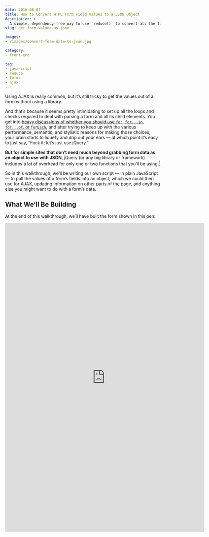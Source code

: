 ```yaml
---
date: 2016-08-07
title: How to Convert HTML Form Field Values to a JSON Object
description: >
  A simple, dependency-free way to use `reduce()` to convert all the fields in a form to a JSON object for AJAX (or whatever).
slug: get-form-values-as-json

images:
- /images/convert-form-data-to-json.jpg

category:
- front-end

tag:
- javascript
- reduce
- forms
- ajax
---
```



Using AJAX is really common, but it’s still tricky to get the values out of a form without using a library.

And that’s because it seems pretty intimidating to set up all the loops and checks required to deal with parsing a form and all its child elements. You get into [heavy discussions of whether you should use `for`, `for...in`, `for...of`, or `forEach`](http://stackoverflow.com/a/9329476/463471), and after trying to keep up with the various performance, semantic, and stylistic reasons for making those choices, your brain starts to liquefy and drip out your ears — at which point it’s easy to just say, "Fuck it; let’s just use jQuery."

**But for simple sites that don’t need much beyond grabbing form data as an object to use with JSON**, jQuery (or any big library or framework) includes a lot of overhead for only one or two functions that you’ll be using.[^homework]

[^homework]:
    And even if it’s not something we’d ever use in production, writing our own utility scripts is a fantastic way to increase our understanding of how things work. If we rely too much on a tool’s "magic" to make our apps work, it becomes _really_ hard to debug them when we find a problem that falls outside of the tool’s scope.

So in this walkthrough, we’ll be writing our own script — in plain JavaScript  — to pull the values of a form’s fields into an object, which we could then use for AJAX, updating information on other parts of the page, and anything else you might want to do with a form’s data.

## What We’ll Be Building

At the end of this walkthrough, we’ll have built the form shown in this pen:

<Iframe
  src="https://codepen.io/jlengstorf/embed/YWJLwz/?height=990&theme-id=dark&default-tab=result&embed-version=2"
  width="646"
  height="1000"
  frameBorder="0"
  title="Finished code on Codepen."
/>

If you fill the form and hit the “Send It!” button, the form data will be output as JSON in the “Form Data” section below.

<Aside>

  **NOTE:** To show that `hidden` inputs will be included, an input called `secret` has been included in this form. Its value is a random GUID.

</Aside>

## Before We Get Started: Goals and Plans

To save ourselves a lot of headache and heartache, we’re going to [start our project with an clear plan](https://lengstorf.com/effective-project-planning/). This’ll keep our goals clear, and helps define the structure and purpose of the code before we ever write a line.

### Start with a goal: what should we end up with?

Before we write any JavaScript, let’s start by deciding how we want the output to look.

If I’ve filled out the form above completely, we’d want the resulting object to look like this:

```json
{
  "salutation": "Mr.",
  "name": "Jason Lengstorf",
  "email": "jason@lengstorf.com",
  "subject": "I have a general question.",
  "message": "Is this thing on?",
  "snacks": [
    "pizza"
  ],
  "secret": "1b3a9374-1a8e-434e-90ab-21aa7b9b80e7"
}
```

Each field’s `name` attribute is used as the object’s key, and the field’s `value` is set as the object’s value.

This is ideal, because it means that we can do something like this:

```javascript
// Find our form in the DOM using its class name.
const form = document.getElementByClassName('.contact-form')[0];

// Get the form data with our (yet to be defined) function.
const data = getFormDataAsJSON(form);

// Do something with the email address.
doSomething(data.email);
```

This is straightforward, easy to read as a human, and also easy to send to APIs that accept `application/json` data in requests (which is most of them these days).

So let’s shoot for that.

### Make a plan: how can we convert form fields to JSON?

When we’re finished, our JavaScript should accomplish the following goals:

1. Capture the form’s `submit` event and prevent the default submission.
2. Convert the form’s child elements to JSON.
3. Check to make sure only form field elements are added to the object.
4. Add a safeguard to only store checkable fields if the `checked` attribute is set.
5. Handle inputs that allow multiple values, like checkboxes.

**Ready to flex that sexy-ass brain?** Create a fork of the [markup-and-styles-only pen](http://codepen.io/jlengstorf/pen/GqYZra), and let’s jump in and start writing some JavaScript.

## Getting Started: Create a Form for Testing

To avoid the hassle of setting up front-end tooling (we’re using Babel to transpile the newer features of JavaScript, such as [fat-arrow functions](https://github.com/getify/You-Dont-Know-JS/blob/master/scope%20%26%20closures/apC.md#appendix-c-lexical-this)), we’re going to work through this project on Codepen.

To start, create a fork of [this pen](http://codepen.io/jlengstorf/pen/GqYZra/), which contains form markup with common inputs, and some styles to make it display nicely.

<Iframe width="646" height="1000"
  frameBorder="0"
  title="Starting code on Codepen."
  src="https://codepen.io/jlengstorf/embed/GqYZra/?height=990&theme-id=dark&default-tab=result&embed-version=2"
/>

<Aside>

  **NOTE:** The markup is written in Jade (which was recently renamed to [Pug](https://github.com/pugjs/pug)) because I find it faster and easier to read. If you prefer to look at plain HTML, you can hit the "view compiled" button at the bottom right of the Jade pane in the pen above.

</Aside>

<Aside>

  **NOTE:** The styles for the form use [BEM-style naming conventions](http://getbem.com/naming/), and I’m using [PostCSS](http://postcss.org/) to make it easy to group my styles together without _actually_ creating nested CSS. For me, this is _far_ easier to read than other ways of writing CSS, but if you prefer regular CSS, click the "view compiled" button at the bottom-right of the PostCSS pane in the pen above.

</Aside>

## Step 1: Add a Listener to the `submit` Event for the Form

Before we do anything else, we need to listen for the `submit` event on our form, and prevent it from doing its usual thing.

To do this, let’s create a function called `handleSubmit()`, then use `getElementsByClassName()` to find our form, and attach the function to the form’s `submit` event.

### Create a `handleSubmit()` function.

At the moment, this function isn’t going to do much. To start, we’ll prevent the default `submit` action, create a variable called `data` to store the output (which we’ll be building in a moment), then find our output container and print out the `data` variable as JSON.

In order to prevent the default action, this function needs to accept one argument: the `event` that’s created when the user clicks the submit button on the form. We can stop the form from submitting the usual way (which triggers the browser to go somewhere else) using [`event.preventDefault()`](https://developer.mozilla.org/en-US/docs/Web/API/Event/preventDefault).

```javascript
/**
 * A handler function to prevent default submission and run our custom script.
 * @param  {Event} event  the submit event triggered by the user
 * @return {void}
 */
const handleFormSubmit = event => {

  // Stop the form from submitting since we’re handling that with AJAX.
  event.preventDefault();

  // TODO: Call our function to get the form data.
  const data = {};

  // Demo only: print the form data onscreen as a formatted JSON object.
  const dataContainer = document.getElementsByClassName('results__display')[0];

  // Use `JSON.stringify()` to make the output valid, human-readable JSON.
  dataContainer.textContent = JSON.stringify(data, null, "  ");

  // ...this is where we’d actually do something with the form data...
};
```

<Aside>

  **NOTE:** The `data` variable is not JSON _yet_. This is kind of confusing at first, but it’s a matter of nuance. Typically, a function that converts "to JSON" is _actually_ converting to an [object literal](https://developer.mozilla.org/en-US/docs/Web/JavaScript/Guide/Grammar_and_types#Object_literals). This allows us to access the data using JavaScript. In order to convert that data to a valid JSON string, we need to use [`JSON.stringify()`](https://developer.mozilla.org/en-US/docs/Web/JavaScript/Reference/Global_Objects/JSON/stringify).

</Aside>

### Attach an event listener to the form.

With the event handler created, we need to add a listener to the form so we can actually handle the event.

To do this, we use [`getElementsByClassName()`](https://developer.mozilla.org/en-US/docs/Web/API/Document/getElementsByClassName) to target the form, then store the first item in the resulting collection as `form`.

Next, using [`addEventListener()`](https://developer.mozilla.org/en-US/docs/Web/API/EventTarget/addEventListener), we hook `handleSubmit()` to the `submit` event, which will allow it to run whenever the user clicks to submit the form.

```javascript
const handleFormSubmit = event => {/* omitted for brevity */};

/*
 * This is where things actually get started. We find the form element using
 * its class name, then attach the `handleFormSubmit()` function to the
 * `submit` event.
 */
const form = document.getElementsByClassName('contact-form')[0];
form.addEventListener('submit', handleFormSubmit);
```

At this point we can test that things are working properly by clicking the "Send It!" button on the form. We should see `{}` in the "Form Data" output box.

## Step 2: Extract the Values of Form Fields As JSON

Next up, we need to actually grab values from the form fields.

To do this, we’ll use something that — at first — might look scary as shit: [`reduce()`](https://developer.mozilla.org/en-US/docs/Web/JavaScript/Reference/Global_Objects/Array/Reduce) combined with [`call()`](https://developer.mozilla.org/en-US/docs/Web/JavaScript/Reference/Global_Objects/Function/call).

We’ll dive into the dirty details of what `reduce()` is actually doing in the next section, but for now let’s focus on how we’re actually using it.

```javascript
/**
 * Retrieves input data from a form and returns it as a JSON object.
 * @param  {HTMLFormControlsCollection} elements  the form elements
 * @return {Object}                               form data as an object literal
 */
const formToJSON = elements => [].reduce.call(elements, (data, element) => {

  data[element.name] = element.value;
  return data;

}, {});

const handleFormSubmit = event => {

  // Stop the form from submitting since we’re handling that with AJAX.
  event.preventDefault();

  // Call our function to get the form data.
  const data = formToJSON(form.elements);

  // Demo only: print the form data onscreen as a formatted JSON object.
  const dataContainer = document.getElementsByClassName('results__display')[0];

  // Use `JSON.stringify()` to make the output valid, human-readable JSON.
  dataContainer.textContent = JSON.stringify(data, null, "  ");

  // ...this is where we’d actually do something with the form data...
};

const form = document.getElementsByClassName('contact-form')[0];
form.addEventListener('submit', handleFormSubmit);
```

I know. _I know._ It looks hairy. But let’s dig in and see what this is doing.

First, let’s break this into its component parts:

1. We have a function called `formToJSON()`, which accepts one argument: `form`
2. Inside that function, we return the value of `[].reduce.call()`, which accepts three arguments: a form, a function, and an empty object literal (`{}`)
3. The function argument accepts the arguments `data` and `child`, and adds a new property with the key of `child.name` and the value `child.value`, finally returning the `data` object

**After we’ve added that code to our pen, we need to call the function from `handleSubmit()`.** Find `const data = {};` inside the function and replace it with `const data = formToJSON(form.elements);`.

Now we can run it by clicking the "Send It!" button will now output this:

```json
{
  "salutation": "Ms.",
  "name": "",
  "email": "",
  "subject": "I have a problem.",
  "message": "",
  "snacks": "cake",
  "secret": "1b3a9374-1a8e-434e-90ab-21aa7b9b80e7",
  "": ""
}
```

There are some issues here — for example, neither "Ms." nor "Cake" was actually selected on the form, and there’s an empty entry at the bottom (which is our button) — but this isn’t too bad for a first step.

So how did that just happen? Let’s go step by step to figure it out.

<Aside>

  **NOTE:** Using [`form.elements`](https://developer.mozilla.org/en-US/docs/Web/API/HTMLFormElement/elements), we get pretty decent access to the form. For example, we can get the email using `form.elements.email.value`. However, if we need to convert this to JSON for use with AJAX, it’s a disaster due to its inclusion of numerical indexes, IDs, and names. You can see this for yourself by adding `console.log( JSON.stringify(form.elements) );` to `handleSubmit()`. That’s why we’re building our own function instead of just using this built-in access.

</Aside>

### Step 2.1 — Understand how `reduce()` works.

The simplest explanation for `reduce()` is this:

> The `reduce()` method uses a function to convert an array into a single value.

This method is part of the `Array` prototype, so it can be applied to any array value.

It takes two arguments:

1. A reducer function, which is required.
2. An initial value, which is optional (defaults to `0`).

The reducer function is applied to each element of the array. This function accepts four arguments:

1. The value returned by the reducer function when it ran on the previous element (or the initial value, if this is the first element).
2. The current array element.
3. The current array index.
4. The whole array, in case the reducer needs a reference to it.

For our reducer, we only need the first two arguments.

#### A really simple example of reducing an array.

Let’s say we have an array of numbers, which represent sales for the day:

```javascript
const sales = [100.12, 19.49, 10, 42.18, 99.62];
```

We need to determine total sales for the day, so we set up this simple function to add up sales:

```javascript
function getTotalSales(previousTotal, currentSaleAmount) {
    return previousTotal + currentSaleAmount;
}
```

Then we use `reduce()` to apply the function to the array of sales:

```javascript
const sales = [100.12, 19.49, 10, 42.18, 99.62];

function getTotalSales(previousTotal, currentSaleAmount) {
    return previousTotal + currentSaleAmount;
}

sales.reduce(getTotalSales);
// result: 271.41
```

<Aside>

  **TIP:** You can run these examples in your browser’s console to see the results for yourself.

</Aside>

Now, if we want to condense this code a little, we can actually write the whole thing like this:

```javascript
const sales = [100.12, 19.49, 10, 42.18, 99.62];
sales.reduce((prev, curr) => prev + curr);
// result: 271.41
```

When this is called, `reduce()` starts with `0` as the value of `prev`, and takes the first element of the array, `100.12`, as the value of `curr`. It adds those together and returns them.

Now `reduce()` moves to the second element in the array, `19.49`, and this time the value of `prev` is the value returned last time: `100.12`.

This process is repeated until all of the elements have been added together, and we end up with our total sales for the day: `271.41`.

### Step 2.2 — Deconstruct the function.

As it stands, `formToJSON()` is actually made of three parts:

1. A _reducer function_ to combine our form elements into a single object.
2. An initial value of `{}` to hold our form data.
3. A call to `reduce()` using `call()`, which allows us to force `reduce()` to work with `elements`, even though it’s _technically_ not an array.

<Aside>

  **NOTE:** The form elements are actually what’s called an [`HTMLFormControlsCollection`](https://developer.mozilla.org/en-US/docs/Web/API/HTMLFormControlsCollection), which is "array-like", meaning it’s basically an array, but it’s missing some of the array methods, and has some of its own special properties and methods.

</Aside>

### Step 2.3 — Write the reducer function.

First up, we need to have our reducer function. In the simple example of reducing an array, we used single values, which won’t work in this case. Instead, we want to add each field to an object with a format like this:

```javascript
{
    field_name: "field_value",
}
```

So our reducer function works like this:

```javascript
// This is the function that is called on each element of the array.
const reducerFunction = (data, element) => {

  // Add the current field to the object.
  data[element.name] = element.value;

  // For the demo only: show each step in the reducer’s progress.
  console.log(JSON.stringify(data));

  return data;
};
```

The `data` object is the previous value of the reducer, and `element` is the current form element in the array. We then add a new property to the object using the element’s `name` property — this is the input’s `name` attribute in the HTML — and store its `value` there.

When we return `data`, we make the updated object available to the next call of the funciton, which allows us to add each field to the object, one by one.

### Step 2.4 — Call the reducer.

To make it a little more obvious what’s happening in the `formToJSON()` function, here’s what it looks like if we break it up into more verbose code:

```javascript
const formToJSON_deconstructed = elements => {

  // This is the function that is called on each element of the array.
  const reducerFunction = (data, element) => {

    // Add the current field to the object.
    data[element.name] = element.value;

    // For the demo only: show each step in the reducer’s progress.
    console.log(JSON.stringify(data));

    return data;
  };

  // This is used as the initial value of `data` in `reducerFunction()`.
  const reducerInitialValue = {};

  // To help visualize what happens, log the inital value.
  console.log('Initial `data` value:', JSON.stringify(reducerInitialValue));

  // Now we reduce by `call`-ing `Array.prototype.reduce()` on `elements`.
  const formData = [].reduce.call(elements, reducerFunction, reducerInitialValue);

  // The result is then returned for use elsewhere.
  return formData;
};
```

In the above example, we do exactly the same thing as in `formToJSON()`, but we’ve broken it down into its component parts.

We can see the output if we update `handleSubmit()` and change the call to `formToJSON(form.elements)` to `formToJSON_deconstructed(form.elements)`. Check the console to see this output:

```text
Initial `data` value: {}
{"salutation":"Mr."}
{"salutation":"Mrs."}
{"salutation":"Ms."}
{"salutation":"Ms.","name":""}
{"salutation":"Ms.","name":"","email":""}
{"salutation":"Ms.","name":"","email":"","subject":"I have a problem."}
{"salutation":"Ms.","name":"","email":"","subject":"I have a problem.","message":""}
{"salutation":"Ms.","name":"","email":"","subject":"I have a problem.","message":"","snacks":"pizza"}
{"salutation":"Ms.","name":"","email":"","subject":"I have a problem.","message":"","snacks":"cake"}
{"salutation":"Ms.","name":"","email":"","subject":"I have a problem.","message":"","snacks":"cake","secret":"1b3a9374-1a8e-434e-90ab-21aa7b9b80e7"}
{"salutation":"Ms.","name":"","email":"","subject":"I have a problem.","message":"","snacks":"cake","secret":"1b3a9374-1a8e-434e-90ab-21aa7b9b80e7","":""}
```

We can see here that the reducer is called for every form element, and the object grows with each subsequent call until we’ve got an entry for every `name` value in the form.

**Change `handleSubmit()` back to using `formToJSON(form.elements)`**, and let’s move on to cleaning up this output to only include fields it _should_ include.

## Step 3: Add a Check to Make Sure Only the Fields We Want Are Collected

The first problem we can see in the output is that fields with both empty `name` and empty `value` attributes have been added to the array. This isn’t what we want in this case, so we need to add a quick check to verify that fields have both a `name` and a `value` before we add them.

### Step 3.1 — Create a function to check for valid elements.

First, let’s add a new function to our pen called `isValidElement()`. This function will accept one argument — the `element` — and return either `true` or `false`.

To return `true`, the element must have:

1. A non-empty `name` property.
2. A non-empty `value` property.

Implement this check like so:

```javascript
/**
 * Checks that an element has a non-empty `name` and `value` property.
 * @param  {Element} element  the element to check
 * @return {Bool}             true if the element is an input, false if not
 */
const isValidElement = element => {
  return element.name && element.value;
};
```

Pretty simple, right?

This gives us a flag that lets us avoid unused elements (like the button) and unfilled fields (such as an empty Email field) from being added to the form data object.

### Step 3.2 — Add the check to `formToJSON()`.

Next, we need to add an `if` check for whether or not our `element` is valid in `formToJSON()`. Since we don’t want to add anything if the element is _not_ valid, we can simply do the following:

```javascript
const formToJSON = elements => [].reduce.call(elements, (data, element) => {

  // Make sure the element has the required properties.
  if (isValidElement(element)) {
    data[element.name] = element.value;
  }

  return data;
}, {});
```

Now when we submit our form, the output is much cleaner:

```json
{
  "salutation": "Ms.",
  "subject": "I have a problem.",
  "snacks": "cake",
  "secret": "1b3a9374-1a8e-434e-90ab-21aa7b9b80e7"
}
```

However, we’re still not there yet. In the next step, we’ll deal with checkable elements like radio inputs and checkboxes.

## Step 4: Only Store Checkable Fields If a Field Is In `checked` State

Now we need another check to identify whether or not an element should be added to the array. For instance, right now the `salutation` field is being stored with the value `Ms.`, even though that value _is not selected_ in the form.

Obviously, this is bad news. So let’s fix it.

### Step 4.1 — Create a function to check for checkable elements.

First, let’s add a new function to check whether or not an element’s value should be considered valid for inclusion in the object.

Our criteria for determining a "valid" element are:

1. The element is _not_ a checkbox or radio input.
2. If the element _is_ a checkbox or radio input, it has the `checked` attribute.

Add the following to create this check:

```javascript
/**
 * Checks if an element’s value can be saved (e.g. not an unselected checkbox).
 * @param  {Element} element  the element to check
 * @return {Boolean}          true if the value should be added, false if not
 */
const isValidValue = element => {
  return (!['checkbox', 'radio'].includes(element.type) || element.checked);
};
```

<Aside>

  **NOTE:** The [`includes()`](https://developer.mozilla.org/en-US/docs/Web/JavaScript/Reference/Global_Objects/Array/includes) method is an easy way to see if a value is present in an array. I prefer this to multiple `if` checks, switch statements, or other ways of matching a value against an array.

</Aside>

### Step 4.2 — Add the check to `formToJSON()`.

Now we can add this check to `formToJSON()`, which is as simple as adding a second condition to our existing `if` check:

```javascript
const formToJSON = elements => [].reduce.call(elements, (data, element) => {

  // Make sure the element has the required properties and should be added.
  if (isValidElement(element) && isValidValue(element)) {
    data[element.name] = element.value;
  }

  return data;
}, {});
```

Now we can run our code and see that the output is much cleaner:

```json
{
  "subject": "I have a problem.",
  "secret": "1b3a9374-1a8e-434e-90ab-21aa7b9b80e7"
}
```

This is much better — now we only get elements that actually have a value set.

## Step 5: If a Field Allows Multiple Values, Store Them In an Array

But we’re not quite done yet, because the form is still fucking up the `snacks` field — which is _clearly_ the most important field.

Try selecting both "Pizza" and "Cake" to see the problem:

```json
{
  "subject": "I have a problem.",
  "snacks": "cake",
  "secret": "1b3a9374-1a8e-434e-90ab-21aa7b9b80e7"
}
```

Nope. This is a disaster. We need both pizza AND cake. So let’s make sure that can happen.

### Step 5.1 — Create checks for elements that accept multiple values.

The check for whether or not multiple values are allowed has two parts, because there are two elements that allow multiple values.

First, we need to add a check for any checkboxes. This is simple enough: we just check if the `type` is `checkbox`:

```javascript
/**
 * Checks if an input is a checkbox, because checkboxes allow multiple values.
 * @param  {Element} element  the element to check
 * @return {Boolean}          true if the element is a checkbox, false if not
 */
const isCheckbox = element => element.type === 'checkbox';
```

Second, we need to add a check for a `select` element with the `multiple` attribute.

This is a bit trickier, but still pretty straightforward. A `select` has a property called `options`, so we’ll check for that first. Next, we check for the `multiple` property. If both exist, our check will return `true`:

```javascript
/**
 * Checks if an input is a `select` with the `multiple` attribute.
 * @param  {Element} element  the element to check
 * @return {Boolean}          true if the element is a multiselect, false if not
 */
const isMultiSelect = element => element.options && element.multiple;
```

### Step 5.2 — Handle checkboxes in `formToJSON()`.

Inside `formToJSON()`, we need to add another `if` block for our `isCheckbox()` function.

If the current element is a checkbox, we need to store its value(s) in an array. Let’s take a look at the code first, and then we’ll talk about how it works.

```javascript
const formToJSON = elements => [].reduce.call(elements, (data, element) => {

  // Make sure the element has the required properties and should be added.
  if (isValidElement(element) && isValidValue(element)) {

    /*
     * Some fields allow for more than one value, so we need to check if this
     * is one of those fields and, if so, store the values as an array.
     */
    if (isCheckbox(element)) {

      data[element.name] = (data[element.name] || []).concat(element.value);
    } else {
      data[element.name] = element.value;
    }
  }

  return data;
}, {});
```

Since we need to get the element’s values into an array, we use a bit of shorthand in `(data[element.name] || [])`, which means, "use the existing array, or a new, empty one".

Then we use [`concat()`](https://developer.mozilla.org/en-US/docs/Web/JavaScript/Reference/Global_Objects/Array/concat) to add the current value to the array.

Now if we check the options for both pizza and cake, we see the following:

```json
{
  "subject": "I have a problem.",
  "snacks": [
    "pizza",
    "cake"
  ],
  "secret": "1b3a9374-1a8e-434e-90ab-21aa7b9b80e7"
}
```

Much better. Crisis averted, everyone!

### Step 5.3 — Write a function to retrieve values from multi-selects.

Our very last step before we can call this sucker done is to add a check for `select` fields that support multiple selected options. I’m not a big fan of this input type, because I think it’s a confusing input for people to use — one that’s easily replaced with checkboxes — but for the sake of covering bases we’ll plug it in.

The selected options from a multi-select are stored in their own array-like object, called an [`HTMLOptionsCollection`](https://developer.mozilla.org/en-US/docs/Web/API/HTMLOptionsCollection), so we need to run `reduce()` on this as well.

Let’s keep things clean by moving this out into its own function.

This function will accept each options, check if the `selected` property is `true`, then add its value to an array called `values`, which will ultimately be returned containing the values of all selected options.

Add the following to the pen:

```javascript
/**
 * Retrieves the selected options from a multi-select as an array.
 * @param  {HTMLOptionsCollection} options  the options for the select
 * @return {Array}                          an array of selected option values
 */
const getSelectValues = options => [].reduce.call(options, (values, option) => {
  return option.selected ? values.concat(option.value) : values;
}, []);
```

### Step 5.4 — Handle multi-select values in `formToJSON()`.

To put a bow on all this, we need to add an `else if` block in our `formToJSON()` function.

After the `isCheckbox()` check, we’ll add a `isMultiSelect()` check. If that returns `true`, we’ll add the select’s values to the object as an array using `getSelectValues()`.

Make the following updates to the pen:

```javascript
const formToJSON = elements => [].reduce.call(elements, (data, element) => {

  // Make sure the element has the required properties and should be added.
  if (isValidElement(element) && isValidValue(element)) {

    /*
     * Some fields allow for more than one value, so we need to check if this
     * is one of those fields and, if so, store the values as an array.
     */
    if (isCheckbox(element)) {
      data[element.name] = (data[element.name] || []).concat(element.value);
    } else if (isMultiSelect(element)) {
      data[element.name] = getSelectValues(element);
    } else {
      data[element.name] = element.value;
    }
  }

  return data;
}, {});
```

#### Run a quick test of multi-select values.

Since our current form doesn't have a select with the `multiple` attribute, so let's quickly add that to the `subject` field in our pen.

Look for the `select` in the HTML pane and add the `multiple` attribute like so:

```jade
      select#subject.contact-form__input.contact-form__input--select(
        name="subject"
        multiple
      )
```

Now we can actually test. Click on both options and submit the form. The out put will now be:

```json
{
  "subject": [
    "I have a problem.",
    "I have a general question."
  ],
  "secret": "1b3a9374-1a8e-434e-90ab-21aa7b9b80e7"
}
```

After we’ve tested, we can remove the `multiple` attribute from the `select` input.

<Aside>

  **NOTE:** Reading values from a multi-select isn’t supported in IE11 and below using this script. Personally, I would recommend just using checkboxes — I think multi-selects are a confusing user experience for many people — but if you need to support them in older browsers you’ll need to modify this code.

</Aside>

## The Final Result: Form Field Values Are Collected in an Object for Use as JSON

At this point, we’ve built a small script that will extract the values from a form as an object literal, which can easily be converted to JSON using `JSON.stringify()`.

We can test by filling out our form with dummy data and submitting it.

Use your own fork of the pen, or enter dummy data in the form below:

<Iframe width="646" height="1000"
  frameBorder="0"
  title="Work in progress on Codepen."
  src="https://codepen.io/jlengstorf/embed/YWJLwz/?height=990&theme-id=dark&default-tab=result&embed-version=2"
/>

After submitting, we’ll see the info we entered, and it’ll look something like the following:

```json
{
  "salutation": "Ms.",
  "name": "Pac-Man",
  "email": "mspacman@example.com",
  "subject": "I have a problem.",
  "message": "These ghosts keep chasing me!",
  "snacks": [
    "pizza",
    "cake"
  ],
  "secret": "1b3a9374-1a8e-434e-90ab-21aa7b9b80e7"
}
```
